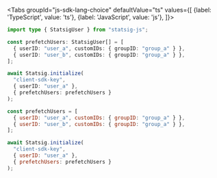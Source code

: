 
<Tabs
  groupId="js-sdk-lang-choice"
  defaultValue="ts"
  values={[
    {label: 'TypeScript', value: 'ts'},
    {label: 'JavaScript', value: 'js'},
  ]}>

  <TabItem value="ts">

```typescript
import type { StatsigUser } from "statsig-js";

const prefetchUsers: StatsigUser[] = [
  { userID: "user_a", customIDs: { groupID: "group_a" } },
  { userID: "user_b", customIDs: { groupID: "group_a" } },
];

await Statsig.initialize(
  "client-sdk-key",
  { userID: "user_a" },
  { prefetchUsers: prefetchUsers }
);
```

  </TabItem>
  <TabItem value="js">

```jsx
const prefetchUsers = [
  { userID: "user_a", customIDs: { groupID: "group_a" } },
  { userID: "user_b", customIDs: { groupID: "group_a" } },
];

await Statsig.initialize(
  "client-sdk-key",
  { userID: "user_a" },
  { prefetchUsers: prefetchUsers }
);
```

  </TabItem>
</Tabs>
